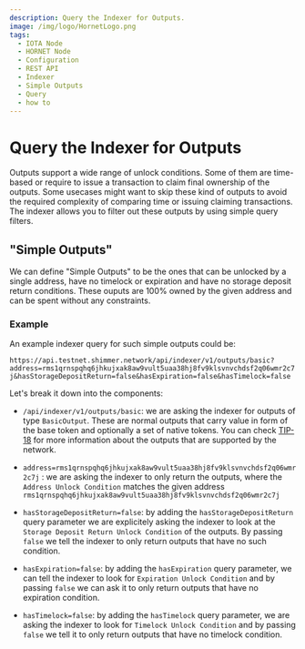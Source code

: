 ```yaml
---
description: Query the Indexer for Outputs.
image: /img/logo/HornetLogo.png
tags:
  - IOTA Node
  - HORNET Node
  - Configuration
  - REST API
  - Indexer
  - Simple Outputs
  - Query
  - how to
---
```


# Query the Indexer for Outputs

Outputs support a wide range of unlock conditions. Some of them are time-based or require to issue a transaction to claim final ownership of the outputs. Some usecases might want to skip these kind of outputs to avoid the required complexity of comparing time or issuing claiming transactions. The indexer allows you to filter out these outputs by using simple query filters.

## "Simple Outputs"

We can define "Simple Outputs" to be the ones that can be unlocked by a single address, have no timelock or expiration and have no storage deposit return conditions. These ouputs are 100% owned by the given address and can be spent without any constraints.

### Example

An example indexer query for such simple outputs could be:

`https://api.testnet.shimmer.network/api/indexer/v1/outputs/basic?address=rms1qrnspqhq6jhkujxak8aw9vult5uaa38hj8fv9klsvnvchdsf2q06wmr2c7j&hasStorageDepositReturn=false&hasExpiration=false&hasTimelock=false`

Let's break it down into the components:

- `/api/indexer/v1/outputs/basic`: we are asking the indexer for outputs of type `BasicOutput`. These are normal outputs that carry value in form of the base token and optionally a set of native tokens. You can check [TIP-18](https://github.com/lzpap/tips/blob/master/tips/TIP-0018/tip-0018.md) for more information about the outputs that are supported by the network.

- `address=rms1qrnspqhq6jhkujxak8aw9vult5uaa38hj8fv9klsvnvchdsf2q06wmr2c7j` : we are asking the indexer to only return the outputs, where the `Address Unlock Condition` matches the given address `rms1qrnspqhq6jhkujxak8aw9vult5uaa38hj8fv9klsvnvchdsf2q06wmr2c7j`

- `hasStorageDepositReturn=false`: by adding the `hasStorageDepositReturn` query parameter we are explicitely asking the indexer to look at the `Storage Deposit Return Unlock Condition` of the outputs. By passing `false` we tell the indexer to only return outputs that have no such condition.

- `hasExpiration=false`: by adding the `hasExpiration` query parameter, we can tell the indexer to look for `Expiration Unlock Condition` and by passing `false` we can ask it to only return outputs that have no expiration condition.

- `hasTimelock=false`: by adding the `hasTimelock` query parameter, we are asking the indexer to look for `Timelock Unlock Condition` and by passing `false` we tell it to only return outputs that have no timelock condition.
